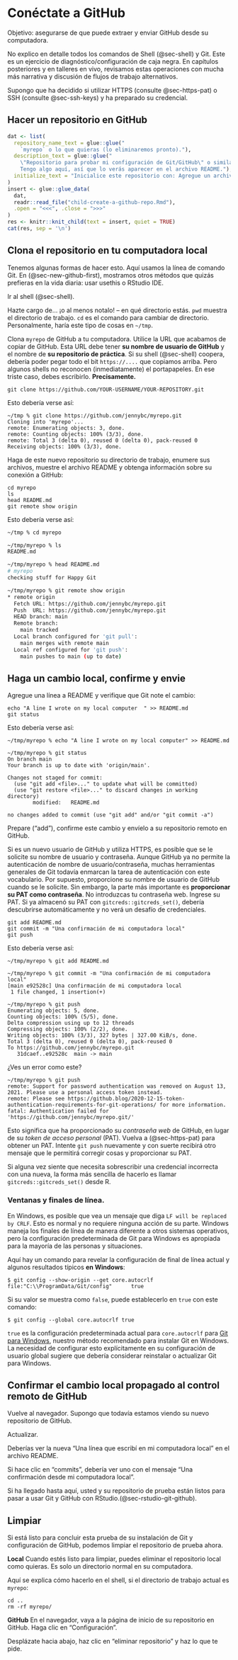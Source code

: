 # Conéctate a GitHub {#sec-push-pull-github}

Objetivo: asegurarse de que puede extraer y enviar GitHub desde su computadora.

No explico en detalle todos los comandos de Shell (@sec-shell) y Git. Este es un ejercicio de diagnóstico/configuración de caja negra. En capítulos posteriores y en talleres en vivo, revisamos estas operaciones con mucha más narrativa y discusión de flujos de trabajo alternativos.

Supongo que ha decidido si utilizar HTTPS (consulte @sec-https-pat) o SSH (consulte @sec-ssh-keys) y ha preparado su credencial.

## Hacer un repositorio en GitHub

```r
dat <- list(
  repository_name_text = glue::glue("
    `myrepo` o lo que quieras (lo eliminaremos pronto)."),
  description_text = glue::glue("
    \"Repositorio para probar mi configuración de Git/GitHub\" o similar. Es bueno \\
    Tengo algo aquí, así que lo verás aparecer en el archivo README."),
  initialize_text = "Inicialice este repositorio con: Agregue un archivo README."
)
insert <- glue::glue_data(
  dat,
  readr::read_file("child-create-a-github-repo.Rmd"),
  .open = "<<<", .close = ">>>"
)
res <- knitr::knit_child(text = insert, quiet = TRUE)
cat(res, sep = '\n')
```

## Clona el repositorio en tu computadora local {#sec-git-clone-command-line}

Tenemos algunas formas de hacer esto. Aquí usamos la línea de comando Git. En (@sec-new-github-first), mostramos otros métodos que quizás prefieras en la vida diaria: usar usethis o RStudio IDE.

Ir al shell (@sec-shell).

Hazte cargo de... ¡o al menos notalo! -- en qué directorio estás. `pwd` muestra el directorio de trabajo. `cd` es el comando para cambiar de directorio. Personalmente, haría este tipo de cosas en `~/tmp`.

Clona `myrepo` de GitHub a tu computadora. Utilice la URL que acabamos de copiar de GitHub. Esta URL debe tener **su nombre de usuario de GitHub** y el nombre de **su repositorio de práctica**. Si su shell (@sec-shell) coopera, debería poder pegar todo el bit `https://....` que copiamos arriba. Pero algunos shells no reconocen (inmediatamente) el portapapeles. En ese triste caso, debes escribirlo. **Precisamente.**

``` console
git clone https://github.com/YOUR-USERNAME/YOUR-REPOSITORY.git
```

Esto debería verse así:

``` console
~/tmp % git clone https://github.com/jennybc/myrepo.git
Cloning into 'myrepo'...
remote: Enumerating objects: 3, done.
remote: Counting objects: 100% (3/3), done.
remote: Total 3 (delta 0), reused 0 (delta 0), pack-reused 0
Receiving objects: 100% (3/3), done.
```

Haga de este nuevo repositorio su directorio de trabajo, enumere sus archivos, muestre el archivo README y obtenga información sobre su conexión a GitHub:

``` console
cd myrepo
ls
head README.md
git remote show origin
```

Esto debería verse así:

``` bash
~/tmp % cd myrepo

~/tmp/myrepo % ls
README.md

~/tmp/myrepo % head README.md 
# myrepo
checking stuff for Happy Git

~/tmp/myrepo % git remote show origin
* remote origin
  Fetch URL: https://github.com/jennybc/myrepo.git
  Push  URL: https://github.com/jennybc/myrepo.git
  HEAD branch: main
  Remote branch:
    main tracked
  Local branch configured for 'git pull':
    main merges with remote main
  Local ref configured for 'git push':
    main pushes to main (up to date)
```

## Haga un cambio local, confirme y envie

Agregue una línea a README y verifique que Git note el cambio:

``` console
echo "A line I wrote on my local computer  " >> README.md
git status
```

Esto debería verse así:

``` console
~/tmp/myrepo % echo "A line I wrote on my local computer" >> README.md

~/tmp/myrepo % git status
On branch main
Your branch is up to date with 'origin/main'.

Changes not staged for commit:
  (use "git add <file>..." to update what will be committed)
  (use "git restore <file>..." to discard changes in working directory)
        modified:   README.md

no changes added to commit (use "git add" and/or "git commit -a")
```

Prepare ("add"), confirme este cambio y envíelo a su repositorio remoto en GitHub.

Si es un nuevo usuario de GitHub y utiliza HTTPS, es posible que se le solicite su nombre de usuario y contraseña. Aunque GitHub ya no permite la autenticación de nombre de usuario/contraseña, muchas herramientas generales de Git todavía enmarcan la tarea de autenticación con este vocabulario. Por supuesto, proporcione su nombre de usuario de GitHub cuando se le solicite. Sin embargo, la parte más importante es **proporcionar su PAT como contraseña**. No introduzcas tu contraseña web. Ingrese su PAT. Si ya almacenó su PAT con `gitcreds::gitcreds_set()`, debería descubrirse automáticamente y no verá un desafío de credenciales.

``` console
git add README.md
git commit -m "Una confirmación de mi computadora local"
git push
```

Esto debería verse así:

``` console
~/tmp/myrepo % git add README.md

~/tmp/myrepo % git commit -m "Una confirmación de mi computadora local"
[main e92528c] Una confirmación de mi computadora local
 1 file changed, 1 insertion(+)
 
~/tmp/myrepo % git push
Enumerating objects: 5, done.
Counting objects: 100% (5/5), done.
Delta compression using up to 12 threads
Compressing objects: 100% (2/2), done.
Writing objects: 100% (3/3), 327 bytes | 327.00 KiB/s, done.
Total 3 (delta 0), reused 0 (delta 0), pack-reused 0
To https://github.com/jennybc/myrepo.git
   31dcaef..e92528c  main -> main
```

¿Ves un error como este?

``` console
~/tmp/myrepo % git push                                                     
remote: Support for password authentication was removed on August 13, 2021. Please use a personal access token instead.
remote: Please see https://github.blog/2020-12-15-token-authentication-requirements-for-git-operations/ for more information.
fatal: Authentication failed for 'https://github.com/jennybc/myrepo.git/'
```

Esto significa que ha proporcionado su *contraseña web* de GitHub, en lugar de su *token de acceso personal* (PAT). Vuelva a (@sec-https-pat) para obtener un PAT. Intente `git push` nuevamente y con suerte recibirá otro mensaje que le permitirá corregir cosas y proporcionar su PAT.

Si alguna vez siente que necesita sobrescribir una credencial incorrecta con una nueva, la forma más sencilla de hacerlo es llamar `gitcreds::gitcreds_set()` desde R.

### Ventanas y finales de línea.

En Windows, es posible que vea un mensaje que diga `LF will be replaced by CRLF`. Esto es normal y no requiere ninguna acción de su parte. Windows maneja los finales de línea de manera diferente a otros sistemas operativos, pero la configuración predeterminada de Git para Windows es apropiada para la mayoría de las personas y situaciones.

Aquí hay un comando para revelar la configuración de final de línea actual y algunos resultados típicos **en Windows**:

``` console
$ git config --show-origin --get core.autocrlf
file:"C:\\ProgramData/Git/config"      true
```

Si su valor se muestra como `false`, puede establecerlo en `true` con este comando:

``` console
$ git config --global core.autocrlf true
```

`true` es la configuración predeterminada actual para `core.autocrlf` para [Git para Windows](#sec-install-git-windows), nuestro método recomendado para instalar Git en Windows. La necesidad de configurar esto explícitamente en su configuración de usuario global sugiere que debería considerar reinstalar o actualizar Git para Windows.

## Confirmar el cambio local propagado al control remoto de GitHub

Vuelve al navegador. Supongo que todavía estamos viendo su nuevo repositorio de GitHub.

Actualizar.

Deberías ver la nueva "Una línea que escribí en mi computadora local" en el archivo README.

Si hace clic en "commits", debería ver uno con el mensaje "Una confirmación desde mi computadora local".

Si ha llegado hasta aquí, usted y su repositorio de prueba están listos para pasar a usar Git y GitHub con RStudio.(@sec-rstudio-git-github).

## Limpiar

Si está listo para concluir esta prueba de su instalación de Git y configuración de GitHub, podemos limpiar el repositorio de prueba ahora.

**Local** Cuando estés listo para limpiar, puedes eliminar el repositorio local como quieras. Es solo un directorio normal en su computadora.

Aquí se explica cómo hacerlo en el shell, si el directorio de trabajo actual es `myrepo`:

``` console
cd ..
rm -rf myrepo/
```

**GitHub** En el navegador, vaya a la página de inicio de su repositorio en GitHub. Haga clic en "Configuración".

Desplázate hacia abajo, haz clic en "eliminar repositorio" y haz lo que te pide.
